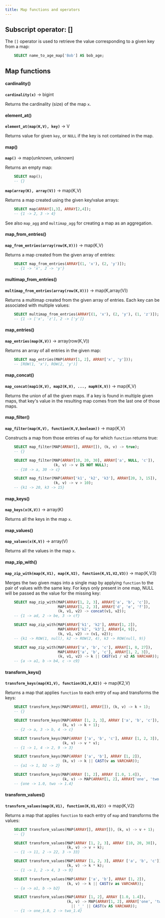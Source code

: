```yaml
---
title: Map functions and operators
---
```


## Subscript operator: \[\]

The `[]` operator is used to retrieve the value corresponding to a given
key from a map:
```sql
    SELECT name_to_age_map['Bob'] AS bob_age;
```
## Map functions

#### cardinality()
**``cardinality(x)``** → bigint

Returns the cardinality (size) of the map `x`.

#### element_at()
**``element_at(map(K,V), key)``** → V

Returns value for given `key`, or `NULL` if the key is not contained in
the map.

#### map()
**``map()``** → map(unknown, unknown)

Returns an empty map:
```sql
    SELECT map();
    -- {}
```

**``map(array(K), array(V))``** → map(K,V)


Returns a map created using the given key/value arrays:
```sql
    SELECT map(ARRAY[1,3], ARRAY[2,4]);
    -- {1 -> 2, 3 -> 4}
```
See also `map_agg` and `multimap_agg` for creating a map as an aggregation.


#### map_from_entries()
**``map_from_entries(array(row(K,V)))``** → map(K,V)

Returns a map created from the given array of entries:
```sql
    SELECT map_from_entries(ARRAY[(1, 'x'), (2, 'y')]);
    -- {1 -> 'x', 2 -> 'y'}
```

#### multimap_from_entries()
**``multimap_from_entries(array(row(K,V)))``** → map(K,array(V))

Returns a multimap created from the given array of entries. Each key can
be associated with multiple values:
```sql
    SELECT multimap_from_entries(ARRAY[(1, 'x'), (2, 'y'), (1, 'z')]);
    -- {1 -> ['x', 'z'], 2 -> ['y']}
```

#### map_entries()
**``map_entries(map(K,V))``** → array(row(K,V))

Returns an array of all entries in the given map:
```sql
    SELECT map_entries(MAP(ARRAY[1, 2], ARRAY['x', 'y']));
    -- [ROW(1, 'x'), ROW(2, 'y')]
```

#### map_concat()
**``map_concat(map1(K,V), map2(K,V), ..., mapN(K,V))``** → map(K,V)

Returns the union of all the given maps. If a key is found in multiple
given maps, that key\'s value in the resulting map comes from the last
one of those maps.


#### map_filter()
**``map_filter(map(K,V), function(K,V,boolean))``** → map(K,V)

Constructs a map from those entries of `map` for which `function`
returns true:
```sql
    SELECT map_filter(MAP(ARRAY[], ARRAY[]), (k, v) -> true);
    -- {}

    SELECT map_filter(MAP(ARRAY[10, 20, 30], ARRAY['a', NULL, 'c']),
                      (k, v) -> v IS NOT NULL);
    -- {10 -> a, 30 -> c}

    SELECT map_filter(MAP(ARRAY['k1', 'k2', 'k3'], ARRAY[20, 3, 15]),
                      (k, v) -> v > 10);
    -- {k1 -> 20, k3 -> 15}
```

#### map_keys()
**``map_keys(x(K,V))``** → array(K)

Returns all the keys in the map `x`.

#### map_values()
**``map_values(x(K,V))``** → array(V)

Returns all the values in the map `x`.

#### map_zip_with()
**``map_zip_with(map(K,V1), map(K,V2), function(K,V1,V2,V3))``** → map(K,V3)

Merges the two given maps into a single map by applying `function` to
the pair of values with the same key. For keys only present in one
map, NULL will be passed as the value for the missing key:
```sql
    SELECT map_zip_with(MAP(ARRAY[1, 2, 3], ARRAY['a', 'b', 'c']),
                        MAP(ARRAY[1, 2, 3], ARRAY['d', 'e', 'f']),
                        (k, v1, v2) -> concat(v1, v2));
    -- {1 -> ad, 2 -> be, 3 -> cf}

    SELECT map_zip_with(MAP(ARRAY['k1', 'k2'], ARRAY[1, 2]),
                        MAP(ARRAY['k2', 'k3'], ARRAY[4, 9]),
                        (k, v1, v2) -> (v1, v2));
    -- {k1 -> ROW(1, null), k2 -> ROW(2, 4), k3 -> ROW(null, 9)}

    SELECT map_zip_with(MAP(ARRAY['a', 'b', 'c'], ARRAY[1, 8, 27]),
                        MAP(ARRAY['a', 'b', 'c'], ARRAY[1, 2, 3]),
                        (k, v1, v2) -> k || CAST(v1 / v2 AS VARCHAR));
    -- {a -> a1, b -> b4, c -> c9}
```

#### transform_keys()
**``transform_keys(map(K1,V), function(K1,V,K2))``** → map(K2,V)


Returns a map that applies `function` to each entry of `map` and
transforms the keys:
```sql
    SELECT transform_keys(MAP(ARRAY[], ARRAY[]), (k, v) -> k + 1);
    -- {}

    SELECT transform_keys(MAP(ARRAY [1, 2, 3], ARRAY ['a', 'b', 'c']),
                          (k, v) -> k + 1);
    -- {2 -> a, 3 -> b, 4 -> c}

    SELECT transform_keys(MAP(ARRAY ['a', 'b', 'c'], ARRAY [1, 2, 3]),
                          (k, v) -> v * v);
    -- {1 -> 1, 4 -> 2, 9 -> 3}

    SELECT transform_keys(MAP(ARRAY ['a', 'b'], ARRAY [1, 2]),
                          (k, v) -> k || CAST(v as VARCHAR));
    -- {a1 -> 1, b2 -> 2}

    SELECT transform_keys(MAP(ARRAY [1, 2], ARRAY [1.0, 1.4]),
                          (k, v) -> MAP(ARRAY[1, 2], ARRAY['one', 'two'])[k]);
    -- {one -> 1.0, two -> 1.4}
```

#### transform_values()
**``transform_values(map(K,V1), function(K,V1,V2))``** → map(K,V2)

Returns a map that applies `function` to each entry of `map` and
transforms the values:
```sql
    SELECT transform_values(MAP(ARRAY[], ARRAY[]), (k, v) -> v + 1);
    -- {}

    SELECT transform_values(MAP(ARRAY [1, 2, 3], ARRAY [10, 20, 30]),
                            (k, v) -> v + k);
    -- {1 -> 11, 2 -> 22, 3 -> 33}

    SELECT transform_values(MAP(ARRAY [1, 2, 3], ARRAY ['a', 'b', 'c']),
                            (k, v) -> k * k);
    -- {1 -> 1, 2 -> 4, 3 -> 9}

    SELECT transform_values(MAP(ARRAY ['a', 'b'], ARRAY [1, 2]),
                            (k, v) -> k || CAST(v as VARCHAR));
    -- {a -> a1, b -> b2}

    SELECT transform_values(MAP(ARRAY [1, 2], ARRAY [1.0, 1.4]),
                            (k, v) -> MAP(ARRAY[1, 2], ARRAY['one', 'two'])[k]
                              || '_' || CAST(v AS VARCHAR));
    -- {1 -> one_1.0, 2 -> two_1.4}
```
